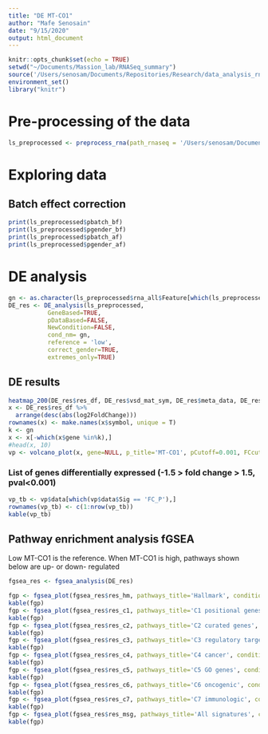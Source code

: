 ```yaml
---
title: "DE MT-CO1"
author: "Mafe Senosain"
date: "9/15/2020"
output: html_document
---
```


```r
knitr::opts_chunk$set(echo = TRUE)
setwd("~/Documents/Massion_lab/RNASeq_summary")
source('/Users/senosam/Documents/Repositories/Research/data_analysis_rnaseq/R/30_DEGanalysis.R')
environment_set()
library("knitr")
```

# Pre-processing of the data
```r
ls_preprocessed <- preprocess_rna(path_rnaseq = '/Users/senosam/Documents/Massion_lab/RNASeq_summary/rnaseq.RData', correct_batch = T, correct_gender = T)
```

# Exploring data

## Batch effect correction
```r
print(ls_preprocessed$pbatch_bf)
print(ls_preprocessed$pgender_bf)
print(ls_preprocessed$pbatch_af)
print(ls_preprocessed$pgender_af)
```

# DE analysis

```r
gn <- as.character(ls_preprocessed$rna_all$Feature[which(ls_preprocessed$rna_all$Feature_gene_name =='MT-CO1')])
DE_res <- DE_analysis(ls_preprocessed, 
           GeneBased=TRUE, 
           pDataBased=FALSE,
           NewCondition=FALSE,
           cond_nm= gn,
           reference = 'low', 
           correct_gender=TRUE,
           extremes_only=TRUE)


```

## DE results
```r
heatmap_200(DE_res$res_df, DE_res$vsd_mat_sym, DE_res$meta_data, DE_res$pData_rnaseq)
x <- DE_res$res_df %>%
  arrange(desc(abs(log2FoldChange)))
rownames(x) <- make.names(x$symbol, unique = T)
k <- gn
x <- x[-which(x$gene %in%k),]
#head(x, 10)
vp <- volcano_plot(x, gene=NULL, p_title='MT-CO1', pCutoff=0.001, FCcutoff=1.5)

```

### List of genes differentially expressed (-1.5 > fold change > 1.5, pval<0.001)
```r
vp_tb <- vp$data[which(vp$data$Sig == 'FC_P'),]
rownames(vp_tb) <- c(1:nrow(vp_tb))
kable(vp_tb)
```

## Pathway enrichment analysis fGSEA
Low MT-CO1 is the reference. When MT-CO1 is high, pathways shown below are up- or down- regulated
```r
fgsea_res <- fgsea_analysis(DE_res)

fgp <- fgsea_plot(fgsea_res$res_hm, pathways_title='Hallmark', condition_name='MT-CO1 low vs high')
kable(fgp)
fgp <- fgsea_plot(fgsea_res$res_c1, pathways_title='C1 positional genes', condition_name='MT-CO1 low vs high')
kable(fgp)
fgp <- fgsea_plot(fgsea_res$res_c2, pathways_title='C2 curated genes', condition_name='MT-CO1 low vs high')
kable(fgp)
fgp <- fgsea_plot(fgsea_res$res_c3, pathways_title='C3 regulatory target genes', condition_name='MT-CO1 low vs high')
kable(fgp)
fgp <- fgsea_plot(fgsea_res$res_c4, pathways_title='C4 cancer', condition_name='MT-CO1 low vs high')
kable(fgp)
fgp <- fgsea_plot(fgsea_res$res_c5, pathways_title='C5 GO genes', condition_name='MT-CO1 low vs high')
kable(fgp)
fgp <- fgsea_plot(fgsea_res$res_c6, pathways_title='C6 oncogenic', condition_name='MT-CO1 low vs high')
kable(fgp)
fgp <- fgsea_plot(fgsea_res$res_c7, pathways_title='C7 immunologic', condition_name='MT-CO1 low vs high')
kable(fgp)
fgp <- fgsea_plot(fgsea_res$res_msg, pathways_title='All signatures', condition_name='MT-CO1 low vs high')
kable(fgp)
```


```r

```

```r

```

```r

```